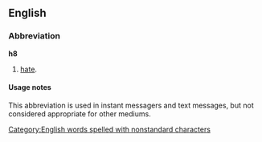 ==English==

===Abbreviation===
'''h8'''

# {{context|internet slang|text messaging}} [[hate]].

====Usage notes====
This abbreviation is used in instant messagers and text messages, but not considered appropriate for other mediums.

[[Category:English words spelled with nonstandard characters]]